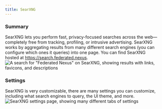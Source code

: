 ```yaml
---
title: SearXNG
---
```


### Summary

SearXNG lets you perform fast, privacy-focused searches across the web—completely free from tracking, profiling, or intrusive advertising. SearXNG works by aggregating results from many different search engines (you can configure which ones it queries) into one page. You can find SearXNG hosted at https://search.federated.nexus.
![A search for "Federated Nexus" on SearXNG, showing results with links, favicons, and descriptions](../../../images/searxng/search.png)

### Settings

SearXNG is very customizable, there are many settings you can customize, including what search engines to query, the UI theme, and more.
![SearXNG settings page, showing many different tabs of settings](../../../images/searxng/settings.png)
